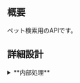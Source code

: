 
## 概要

ペット検索用のAPIです。

## 詳細設計

<details>
  <summary>**内部処理**</summary>

#### 1. バリデーション定義

  - ＜ボディ＞（○：必須項目、△：任意項目）

    | No | フィールド名 | 項目名 | 必須 | 型 | 書式・制限 | 説明 |
    | -- | ------------ | ------ | ---- | -- | ---------- | ---- |
    | 1  | なし         |        |      |    |            |      |


#### 2. サービス詳細処理

- 2.1 共通処理01を呼び出し、認証処理を行う

<Common01 />

- 2.2 DBにレコードを追加

</details>
